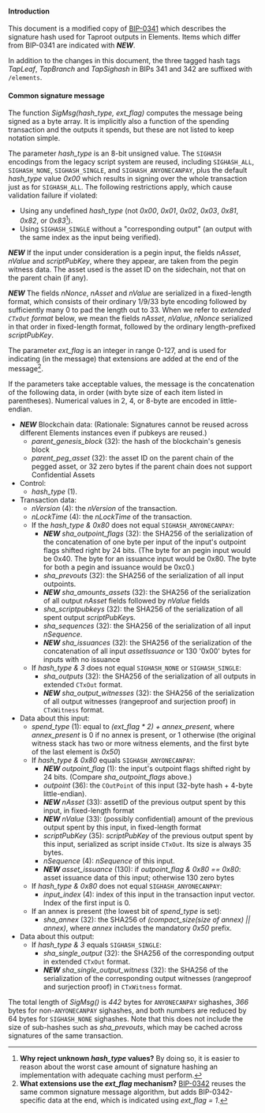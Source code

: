 ==== Introduction ====

This document is a modified copy of [https://github.com/bitcoin/bips/blob/master/bip-0341.mediawiki BIP-0341] which describes the signature hash used for Taproot outputs in Elements.
Items which differ from BIP-0341 are indicated with '''''NEW'''''.

In addition to the changes in this document, the three tagged hash tags ''TapLeaf'', ''TapBranch'' and ''TapSighash'' in BIPs 341 and 342 are suffixed with <tt>/elements</tt>.

==== Common signature message ====

The function ''SigMsg(hash_type, ext_flag)'' computes the message being signed as a byte array. It is implicitly also a function of the spending transaction and the outputs it spends, but these are not listed to keep notation simple.

The parameter ''hash_type'' is an 8-bit unsigned value. The <code>SIGHASH</code> encodings from the legacy script system are reused, including <code>SIGHASH_ALL</code>, <code>SIGHASH_NONE</code>, <code>SIGHASH_SINGLE</code>, and <code>SIGHASH_ANYONECANPAY</code>, plus the default ''hash_type'' value ''0x00'' which results in signing over the whole transaction just as for <code>SIGHASH_ALL</code>. The following restrictions apply, which cause validation failure if violated:
* Using any undefined ''hash_type'' (not ''0x00'', ''0x01'', ''0x02'', ''0x03'', ''0x81'', ''0x82'', or ''0x83''<ref>'''Why reject unknown ''hash_type'' values?''' By doing so, it is easier to reason about the worst case amount of signature hashing an implementation with adequate caching must perform.</ref>).
* Using <code>SIGHASH_SINGLE</code> without a "corresponding output" (an output with the same index as the input being verified).

'''''NEW''''' If the input under consideration is a pegin input, the fields ''nAsset'', ''nValue'' and ''scriptPubKey'', where they appear, are taken from the pegin witness data. The asset used is the asset ID on the sidechain, not that on the parent chain (if any).

'''''NEW''''' The fields ''nNonce'', ''nAsset'' and ''nValue'' are serialized in a fixed-length format, which consists of their ordinary 1/9/33 byte encoding followed by sufficiently many 0 to pad the length out to 33. When we refer to ''extended <code>CTxOut</code> format'' below, we mean the fields ''nAsset'', ''nValue'', ''nNonce'' serialized in that order in fixed-length format, followed by the ordinary length-prefixed ''scriptPubKey''.

The parameter ''ext_flag'' is an integer in range 0-127, and is used for indicating (in the message) that extensions are added at the end of the message<ref>'''What extensions use the ''ext_flag'' mechanism?''' [https://github.com/bitcoin/bips/blob/master/bip-0342.mediawiki BIP-0342] reuses the same common signature message algorithm, but adds BIP-0342-specific data at the end, which is indicated using ''ext_flag = 1''.</ref>.

If the parameters take acceptable values, the message is the concatenation of the following data, in order (with byte size of each item listed in parentheses). Numerical values in 2, 4, or 8-byte are encoded in little-endian.


* '''''NEW''''' Blockchain data: (Rationale: Signatures cannot be reused across different Elements instances even if pubkeys are reused.)
** ''parent_genesis_block'' (32): the hash of the blockchain's genesis block
** ''parent_peg_asset'' (32): the asset ID on the parent chain of the pegged asset, or 32 zero bytes if the parent chain does not support Confidential Assets
* Control:
** ''hash_type'' (1).
* Transaction data:
** ''nVersion'' (4): the ''nVersion'' of the transaction.
** ''nLockTime'' (4): the ''nLockTime'' of the transaction.
** If the ''hash_type & 0x80'' does not equal <code>SIGHASH_ANYONECANPAY</code>:
*** '''''NEW''''' ''sha_outpoint_flags'' (32): the SHA256 of the serialization of the concatenation of one byte per input of the input's outpoint flags shifted right by 24 bits. (The byte for an pegin input would be 0x40. The byte for an issuance input would be 0x80. The byte for both a pegin and issuance would be 0xc0.)
*** ''sha_prevouts'' (32): the SHA256 of the serialization of all input outpoints.
*** '''''NEW''''' ''sha_amounts_assets'' (32): the SHA256 of the serialization of all output ''nAsset'' fields followed by ''nValue'' fields
*** ''sha_scriptpubkeys'' (32): the SHA256 of the serialization of all spent output ''scriptPubKey''s.
*** ''sha_sequences'' (32): the SHA256 of the serialization of all input ''nSequence''.
*** '''''NEW''''' ''sha_issuances'' (32): the SHA256 of the serialization of the concatenation of all input ''assetIssuance'' or 130 '0x00' bytes for inputs with no issuance
** If ''hash_type & 3'' does not equal <code>SIGHASH_NONE</code> or <code>SIGHASH_SINGLE</code>:
*** ''sha_outputs'' (32): the SHA256 of the serialization of all outputs in extended <code>CTxOut</code> format.
*** '''''NEW''''' ''sha_output_witnesses'' (32): the SHA256 of the serialization of all output witnesses (rangeproof and surjection proof) in <code>CTxWitness</code> format.
* Data about this input:
** ''spend_type'' (1): equal to ''(ext_flag * 2) + annex_present'', where ''annex_present'' is 0 if no annex is present, or 1 otherwise (the original witness stack has two or more witness elements, and the first byte of the last element is ''0x50'')
** If ''hash_type & 0x80'' equals <code>SIGHASH_ANYONECANPAY</code>:
*** '''''NEW''''' ''outpoint_flag'' (1): the input's outpoint flags shifted right by 24 bits. (Compare ''sha_outpoint_flags'' above.)
*** ''outpoint'' (36): the <code>COutPoint</code> of this input (32-byte hash + 4-byte little-endian).
*** '''''NEW''''' ''nAsset'' (33): assetID of the previous output spent by this input, in fixed-length format
*** '''''NEW''''' ''nValue'' (33): (possibly confidential) amount of the previous output spent by this input, in fixed-length format
*** ''scriptPubKey'' (35): ''scriptPubKey'' of the previous output spent by this input, serialized as script inside <code>CTxOut</code>. Its size is always 35 bytes.
*** ''nSequence'' (4): ''nSequence'' of this input.
*** '''''NEW''''' ''asset_issuance'' (130): if ''outpoint_flag & 0x80 == 0x80'': asset issuance data of this input; otherwise 130 zero bytes
** If ''hash_type & 0x80'' does not equal <code>SIGHASH_ANYONECANPAY</code>:
*** ''input_index'' (4): index of this input in the transaction input vector. Index of the first input is 0.
** If an annex is present (the lowest bit of ''spend_type'' is set):
*** ''sha_annex'' (32): the SHA256 of ''(compact_size(size of annex) || annex)'', where ''annex'' includes the mandatory ''0x50'' prefix.
* Data about this output:
** If ''hash_type & 3'' equals <code>SIGHASH_SINGLE</code>:
*** ''sha_single_output'' (32): the SHA256 of the corresponding output in extended <code>CTxOut</code> format.
*** '''''NEW''''' ''sha_single_output_witness'' (32): the SHA256 of the serialization of the corresponding output witnesses (rangeproof and surjection proof) in <code>CTxWitness</code> format.

The total length of ''SigMsg()'' is ''442'' bytes for <code>ANYONECANPAY</code> sighashes, ''366'' bytes for non-<code>ANYONECANPAY</code> sighashes, and both numbers are reduced by 64 bytes for <code>SIGHASH_NONE</code> sighashes. Note that this does not include the size of sub-hashes such as ''sha_prevouts'', which may be cached across signatures of the same transaction.


